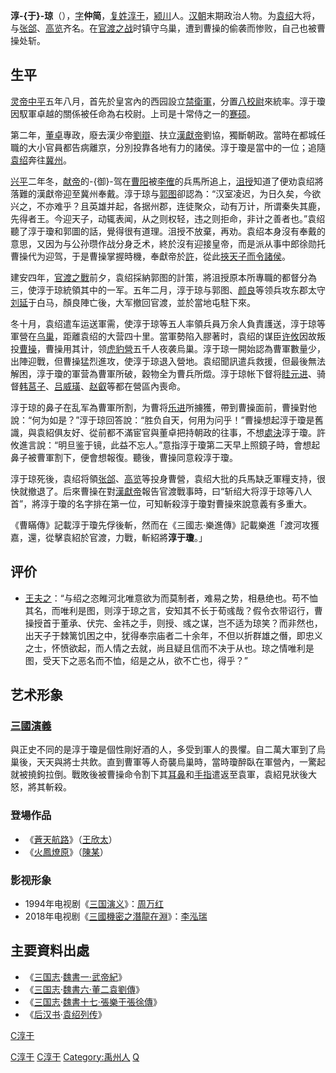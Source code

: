 '''淳-{于}-琼'''（{{bd|？||200年|catIdx=C}}），[[表字|字]]'''仲简'''，[[复姓|复姓]][[淳于姓|淳于]]，[[颍川|颍川]]人。[[汉朝|汉朝]]末期政治人物。为[[袁绍|袁绍]]大将，与[[张郃|张郃]]、[[高览|高览]]齐名。在[[官渡之战|官渡之战]]时镇守乌巢，遭到曹操的偷袭而惨败，自己也被曹操处斩。

==生平 ==
[[漢靈帝|灵帝]][[中平|中平]]五年八月，首先於皇宮內的西园設立[[禁衛軍|禁衛軍]]，分置[[西園八校尉|八校尉]]來統率。淳于瓊因馭軍卓越的關係被任命為右校尉。上司是十常侍之一的[[蹇硕|蹇硕]]。

第二年，[[董卓|董卓]]專政，廢去漢少帝[[劉辯|劉辯]]、扶立[[漢獻帝|漢獻帝]]劉協，獨斷朝政。當時在都城任職的大小官員都告病離京，分別投靠各地有力的諸侯。淳于瓊是當中的一位；追隨[[袁绍|袁绍]]奔往[[冀州|冀州]]。

[[兴平_(东汉)|兴平]]二年冬，[[漢獻帝|献帝]]的-{御}-驾在[[曹阳|曹阳]]被[[李傕|李傕]]的兵馬所追上，[[沮授|沮授]]知道了便劝袁绍將落難的漢獻帝迎至冀州奉戴。淳于琼与[[郭图|郭图]]卻認為：“汉室凌迟，为日久矣，今欲兴之，不亦难乎？且英雄并起，各据州郡，连徒聚众，动有万计，所谓秦失其鹿，先得者王。今迎天子，动辄表闻，从之则权轻，违之则拒命，非计之善者也。”袁绍聽了淳于瓊和郭圖的話，覺得很有道理。沮授不放棄，再劝。袁绍本身沒有奉戴的意思，又因为与公孙瓒作战分身乏术，終於沒有迎接皇帝，而是派从事中郎徐勋托曹操代为迎驾，于是曹操掌握時機，奉獻帝於[[許昌|許]]，從此[[挾天子而令諸侯|挾天子而令諸侯]]。

建安四年，[[官渡之戰|官渡之戰]]前夕，袁绍採納郭图的計策，將沮授原本所專職的都督分為三，使淳于琼統領其中的一军。五年二月，淳于琼与郭图、[[颜良|颜良]]等领兵攻东郡太守[[刘延_(曹操武将)|刘延]]于白马，顏良陣亡後，大军撤回官渡，並於當地屯駐下來。

冬十月，袁绍遣车运送軍需，使淳于琼等五人率領兵員万余人負責護送，淳于琼等軍營在[[乌巢|乌巢]]，距離袁绍的大营四十里。當軍勢陷入膠著时，袁绍的谋臣[[许攸|许攸]]因故叛投[[曹操|曹操]]，曹操用其计，领[[虎豹營|虎豹營]]五千人夜袭烏巢。淳于琼一開始認為曹軍數量少，出陣迎戰，但曹操猛烈進攻，使淳于琼退入營地。袁绍聞訊遣兵救援，但最後無法解困，淳于瓊的軍营為曹軍所破，穀物全为曹兵所燬。淳于琼帐下督将[[眭元进|眭元进]]、骑督[[韩莒子|韩莒子]]、[[吕威璜|吕威璜]]、[[赵叡|赵叡]]等都在營區內喪命。

淳于琼的鼻子在乱军為曹軍所割，为曹将[[乐进|乐进]]所擄獲，帶到曹操面前，曹操對他說：“何为如是？”淳于琼回答說：“胜负自天，何用为问乎！”曹操想起淳于瓊是舊識，與袁紹俱友好、從前都不滿宦官與董卓把持朝政的往事，不想[[處決|處決]]淳于瓊。許攸進言說：“明旦鉴于镜，此益不忘人。”意指淳于瓊第二天早上照鏡子時，會想起鼻子被曹軍割下，便會想報復。聽後，曹操同意殺淳于瓊。

淳于琼死後，袁绍将領[[张郃|张郃]]、[[高览|高览]]等投身曹營，袁绍大批的兵馬缺乏軍糧支持，很快就撤退了。后來曹操在對[[漢獻帝|漢獻帝]]報告官渡戰事時，曰“斩绍大将淳于琼等八人首”，將淳于瓊的名字排在第一位，可知斬殺淳于瓊對曹操來說意義有多重大。

《曹瞞傳》記載淳于瓊先俘後斬，然而在《三國志·樂進傳》記載樂進「渡河攻獲嘉，還，從擊袁紹於官渡，力戰，斬紹將'''淳于瓊'''。」

== 评价 ==
*[[王夫之|王夫之]]：“与绍之恣睢河北唯意欲为而莫制者，难易之势，相悬绝也。苟不恤其名，而唯利是图，则淳于琼之言，安知其不长于荀彧哉？假令衣带诏行，曹操授首于董承、伏完、金祎之手，则授、彧之谋，岂不适为琼笑？而非然也，出天子于棘篱饥困之中，犹得奉宗庙者二十余年，不但以折群雄之僭，即忠义之士，怀愤欲起，而人情之去就，尚且疑且信而不决于从也。琼之情唯利是图，受天下之恶名而不恤，绍是之从，欲不亡也，得乎？”

== 艺术形象 ==

===[[三國演義|三國演義]]===
與正史不同的是淳于瓊是個性剛好酒的人，多受到軍人的畏懼。自二萬大軍到了烏巢後，天天與將士共飲。直到曹軍等人奇襲烏巢時，當時瓊醉臥在軍營內，一驚起就被撓鉤拉倒。戰敗後被曹操命令割下其[[耳|耳]][[鼻|鼻]]和[[手指|手指]]遣返至袁軍，袁紹見狀後大怒，將其斬殺。

=== 登場作品 ===
* 《[[蒼天航路|蒼天航路]]》（[[王欣太|王欣太]]）
* 《[[火鳳燎原|火鳳燎原]]》（[[陳某|陳某]]）

=== 影视形象 ===
* 1994年电视剧《[[三国演义_(电视剧)|三国演义]]》：[[周万红|周万红]]
*2018年电视剧《[[三國機密之潛龍在淵|三國機密之潛龍在淵]]》：[[李泓瑞|李泓瑞]]
== 主要資料出處 ==
* 《[[三国志|三国志]]·[[s:三國志/卷01|魏書一·武帝紀]]》
* 《[[三国志|三国志]]·[[s:三國志/卷06|魏書六·董二袁劉傳]]》
* 《[[三国志|三国志]]·[[s:三國志/卷17|魏書十七·張樂于張徐傳]]》
* 《[[后汉书|后汉书]]·[[s:後漢書/卷74上|袁绍列传]]》


[[Category:東漢軍事人物|C淳于]]
[[Category:三国軍事人物|C淳于]]
[[category:三國被處決者|C淳于]]
[[Category:禹州人|Category:禹州人]]
[[Category:淳于姓|Q]]